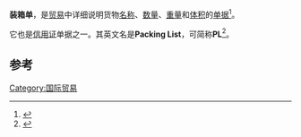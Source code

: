 '''装箱单'''，是[[贸易|贸易]]中详细说明货物[[名称|名称]]、[[数量|数量]]、[[重量|重量]]和[[体积|体积]]的[[单据|单据]]<ref>{{Cite book|title=国际商务单证理论与实务双语教程|last=杨静主编|first=|publisher=北京：清华大学出版社|year=2015|isbn=978-7-302-40927-4|location=|pages=105}}</ref>。

它也是[[信用证|信用证]]单据之一。其英文名是'''Packing List'''，可简称'''PL'''<ref>{{Cite book|title=进出口贸易实务 第3版|last=尤璞，杨宏华主编；邵渭洪，陈建新，孙敏副主编|first=|publisher=上海：上海财经大学出版社|year=2015年1月|isbn=978-7-5642-2022-8|location=|pages=320}}</ref>。

==参考==
{{reflist}}
[[Category:国际贸易|Category:国际贸易]]